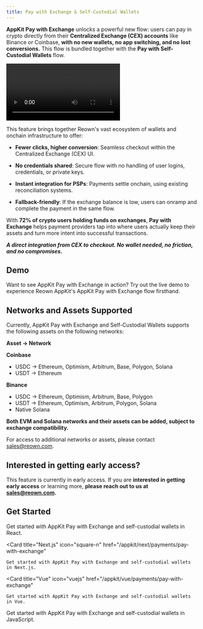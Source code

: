 ```yaml
---
title: Pay with Exchange & Self-Custodial Wallets
---
```


**AppKit Pay with Exchange** unlocks a powerful new flow: users can pay in crypto directly from their **Centralized Exchange (CEX) accounts** like Binance or Coinbase, **with no new wallets, no app switching, and no lost conversions.** This flow is bundled together with the **Pay with Self-Custodial Wallets** flow.

<Frame caption="AppKit Pay with Exchange Demo">
    <video
        autoPlay
        loop
        controls
        src="/images/appkit-pay-with-exchange.mp4"
    ></video>
</Frame>

This feature brings together Reown's vast ecosystem of wallets and onchain infrastructure to offer:

- **Fewer clicks, higher conversion**: Seamless checkout within the Centralized Exchange (CEX) UI.

- **No credentials shared**: Secure flow with no handling of user logins, credentials, or private keys.

- **Instant integration for PSPs**: Payments settle onchain, using existing reconciliation systems.

- **Fallback-friendly**: If the exchange balance is low, users can onramp and complete the payment in the same flow.

With **72% of crypto users holding funds on exchanges**, **Pay with Exchange** helps payment providers tap into where users actually keep their assets and turn more intent into successful transactions.

***A direct integration from CEX to checkout. No wallet needed, no friction, and no compromises.***

## Demo

Want to see AppKit Pay with Exchange in action? Try out the live demo to experience Reown AppKit's AppKit Pay with Exchange flow firsthand. 

<CardGroup cols={2}>
    <Card icon="flask" title="Try Demo" href="https://appkit-lab.reown.com/library/pay-default/?utm_source=appkit-pay-with-exchange&utm_medium=docs&utm_campaign=backlinks" external />
</CardGroup>

## Networks and Assets Supported

Currently, AppKit Pay with Exchange and Self-Custodial Wallets supports the following assets on the following networks:

**Asset -> Network**

**Coinbase**
- USDC -> Ethereum, Optimism, Arbitrum, Base, Polygon, Solana
- USDT -> Ethereum

**Binance**
- USDC -> Ethereum, Optimism, Arbitrum, Base, Polygon
- USDT -> Ethereum, Optimism, Arbitrum, Polygon, Solana
- Native Solana

**Both EVM and Solana networks and their assets can be added, subject to exchange compatibility.**

For access to additional networks or assets, please contact sales@reown.com.

## Interested in getting early access?

This feature is currently in early access. If you are **interested in getting early access** or learning more, **please reach out to us at sales@reown.com.**

## Get Started

<CardGroup cols={2}>
  <Card title="React" icon="react" href="/appkit/react/payments/pay-with-exchange">
    Get started with AppKit Pay with Exchange and self-custodial wallets in React.
  </Card>

  <Card
    title="Next.js"
    icon="square-n"
    href="/appkit/next/payments/pay-with-exchange"
  >
    Get started with AppKit Pay with Exchange and self-custodial wallets in Next.js.
  </Card>

  <Card
    title="Vue"
    icon="vuejs"
    href="/appkit/vue/payments/pay-with-exchange"
  >
    Get started with AppKit Pay with Exchange and self-custodial wallets in Vue.
  </Card>

  <Card title="JavaScript" icon="js" href="/appkit/javascript/payments/pay-with-exchange">
    Get started with AppKit Pay with Exchange and self-custodial wallets in JavaScript.
  </Card>
</CardGroup>

